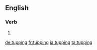 ==English==

===Verb===
{{head|en|present participle}}

# {{present participle of|tup|lang=en|nocat=1}}

[[de:tupping]]
[[fr:tupping]]
[[ja:tupping]]
[[ta:tupping]]